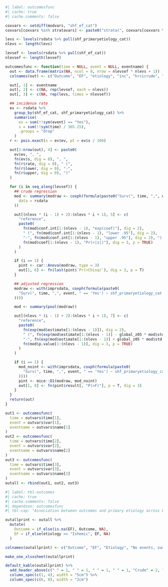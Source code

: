 ```r
#| label: outcomesfunc
#| cache: true
#| cache.comments: false

coxvars <- setdiff(modvars, "shf_ef_cat")
coxvars[coxvars %in% stratavars] <- paste0("strata(", coxvars[coxvars %in% stratavars], ")")

levs <- levels(rsdata %>% pull(shf_primaryetiology_cat))
nlevs <- length(levs)

levsef <- levels(rsdata %>% pull(shf_ef_cat))
nlevsef <- length(levsef)

outcomesfunc <- function(time = NULL, event = NULL, eventname) {
  out <- data.frame(matrix(NA, ncol = 8, nrow = nlevsef * nlevs + 1))
  colnames(out) <- c("Outcome", "EF", "etiology", "inc", "hrcicrude", "pintcrude", "hrciadj", "pintadj")

  out[, 1] <- eventname
  out[, 2] <- c(NA, rep(levsef, each = nlevs))
  out[, 3] <- c(NA, rep(levs, times = nlevsef))

  ## incidence rate
  ev <- rsdata %>%
    group_by(shf_ef_cat, shf_primaryetiology_cat) %>%
    summarise(
      ev = sum(!!sym(event) == "Yes"),
      s = sum(!!sym(time) / 365.25),
      .groups = "drop"
    )
  r <- pois.exact(x = ev$ev, pt = ev$s / 100)

  out[2:nrow(out), 4] <- paste0(
    ev$ev, ", ",
    fn(ev$s, dig = 0), ", ",
    fn(r$rate, dig = 0), " (",
    fn(r$lower, dig = 0), "-",
    fn(r$upper, dig = 0), ")"
  )

  for (i in seq_along(levsef)) {
    ## crude regression
    mod <- summary(modraw <- coxph(formula(paste0("Surv(", time, ",", event, "== 'Yes') ~ shf_primaryetiology_cat * relevel(shf_ef_cat, ref = '", levsef[i], "')")),
      data = rsdata
    ))

    out[(nlevs * (i - 1) + 2):(nlevs * i + 1), 5] <- c(
      "reference",
      paste0(
        fn(mod$conf.int[1:(nlevs - 1), "exp(coef)"], dig = 2),
        " (", fn(mod$conf.int[1:(nlevs - 1), "lower .95"], dig = 2),
        "-", fn(mod$conf.int[1:(nlevs - 1), "upper .95"], dig = 2), "), ",
        fn(mod$coef[1:(nlevs - 1), "Pr(>|z|)"], dig = 3, p = TRUE)
      )
    )

    if (i == 1) {
      pint <- car::Anova(modraw, type = 3)
      out[1, 6] <- fn(last(pint$`Pr(>Chisq)`), dig = 3, p = T)
    }

    ## adjusted regression
    modraw <- with(imprsdata, coxph(formula(paste0(
      "Surv(", time, ",", event, " == 'Yes') ~ shf_primaryetiology_cat * relevel(shf_ef_cat, ref = '", levsef[i], "') + ", paste(coxvars, collapse = " + ")
    ))))

    mod <- summary(pool(modraw))

    out[(nlevs * (i - 1) + 2):(nlevs * i + 1), 7] <- c(
      "reference",
      paste0(
        fn(exp(mod$estimate[1:(nlevs - 1)]), dig = 2),
        " (", fn(exp(mod$estimate[1:(nlevs - 1)] - global_z05 * mod$std.error[1:(nlevs - 1)]), dig = 2),
        "-", fn(exp(mod$estimate[1:(nlevs - 1)] + global_z05 * mod$std.error[1:(nlevs - 1)]), dig = 2), "), ",
        fn(mod$p.value[1:(nlevs - 1)], dig = 3, p = TRUE)
      )
    )

    if (i == 1) {
      mod_noint <- with(imprsdata, coxph(formula(paste0(
        "Surv(", time, ",", event, " == 'Yes') ~ shf_primaryetiology_cat + relevel(shf_ef_cat, ref = '", levsef[i], "') + ", paste(coxvars, collapse = " + ")
      ))))
      pint <- mice::D1(modraw, mod_noint)
      out[1, 8] <- fn(pint$result[, "P(>F)"], p = T, dig = 3)
    }
  }
  return(out)
}

out1 <- outcomesfunc(
  time = outvars$time[1],
  event = outvars$var[1],
  eventname = outvars$name[1]
)
out2 <- outcomesfunc(
  time = outvars$time[2],
  event = outvars$var[2],
  eventname = outvars$name[2]
)
out3 <- outcomesfunc(
  time = outvars$time[3],
  event = outvars$var[3],
  eventname = outvars$name[3]
)
outall <- rbind(out1, out2, out3)
```

```r
#| label: tbl-outcomes
#| cache: true
#| cache.comments: false
#| dependson: outcomesfunc
#| tbl-cap: "Association between outcomes and primary etiology across EF"

outallprint <- outall %>%
  mutate(
    Outcome = if_else(is.na(EF), Outcome, NA),
    EF = if_else(etiology == "Ishemic", EF, NA)
  )

colnames(outallprint) <- c("Outcome", "EF", "Etiology", "No events, sum py, events/100py (95% CI)", rep(c("Hazard Ratio (95% CI), p-value", "p-value interaction"), 2))

make_one_xlsxsheet(outallprint)

default_kable(outallprint) %>%
  add_header_above(c(" " = 1, " " = 1, " " = 1, " " = 1, "Crude" = 2, "Adjusted" = 2)) %>%
  column_spec(c(1, 4), width = "5cm") %>%
  column_spec(c(6, 8), width = "2cm")
```

